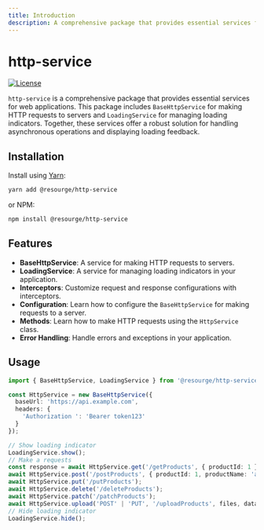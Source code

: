```yaml
---
title: Introduction
description: A comprehensive package that provides essential services for web applications.
---
```


# http-service

[![License](https://img.shields.io/badge/License-MIT-blue.svg)](LICENSE)

`http-service` is a comprehensive package that provides essential services for web applications. This package includes `BaseHttpService` for making HTTP requests to servers and  `LoadingService` for managing loading indicators. Together, these services offer a robust solution for handling asynchronous operations and displaying loading feedback.

## Installation

Install using [Yarn](https://yarnpkg.com):

```sh
yarn add @resourge/http-service
```

or NPM:

```sh
npm install @resourge/http-service
```

## Features

- **BaseHttpService**: A service for making HTTP requests to servers.
- **LoadingService**: A service for managing loading indicators in your application.
- **Interceptors**: Customize request and response configurations with interceptors.
- **Configuration**: Learn how to configure the `BaseHttpService` for making requests to a server.
- **Methods**: Learn how to make HTTP requests using the `HttpService` class.
- **Error Handling**: Handle errors and exceptions in your application.

## Usage

```typescript
import { BaseHttpService, LoadingService } from '@resourge/http-service';

const HttpService = new BaseHttpService({
  baseUrl: 'https://api.example.com',
  headers: {
    'Authorization ': 'Bearer token123'
  }
});

// Show loading indicator
LoadingService.show();
// Make a requests
const response = await HttpService.get('/getProducts', { productId: 1 });
await HttpService.post('/postProducts', { productId: 1, productName: 'apple' });
await HttpService.put('/putProducts');
await HttpService.delete('/deleteProducts');
await HttpService.patch('/patchProducts');
await HttpService.upload('POST' | 'PUT', '/uploadProducts', files, data);
// Hide loading indicator
LoadingService.hide();
```

